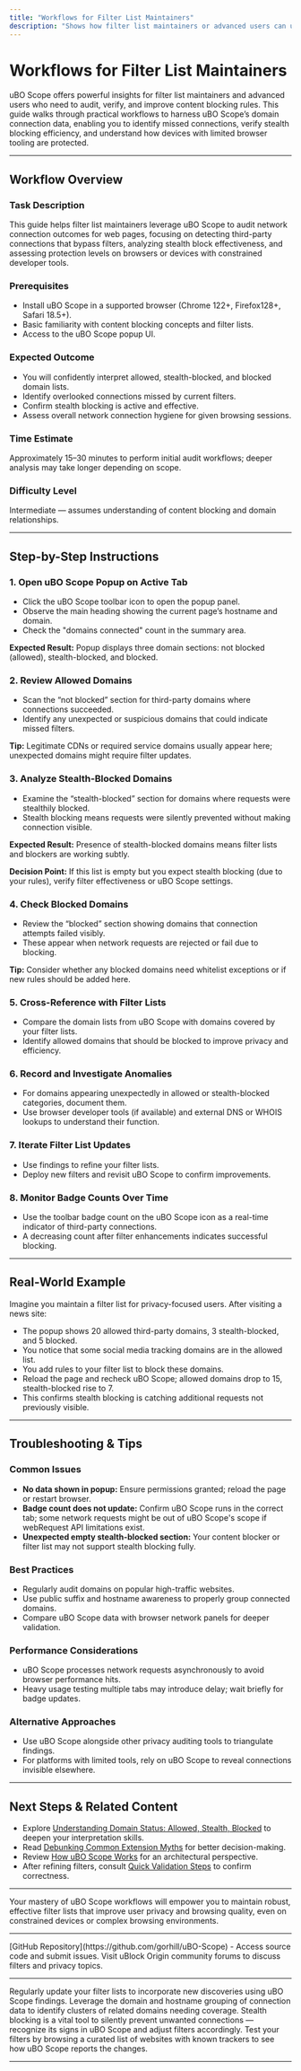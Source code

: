 ```yaml
---
title: "Workflows for Filter List Maintainers"
description: "Shows how filter list maintainers or advanced users can utilize uBO Scope for audit workflows—identifying missed connections, verifying stealth blocks, and assessing protection on devices with limited browser tools."
---
```


# Workflows for Filter List Maintainers

uBO Scope offers powerful insights for filter list maintainers and advanced users who need to audit, verify, and improve content blocking rules. This guide walks through practical workflows to harness uBO Scope’s domain connection data, enabling you to identify missed connections, verify stealth blocking efficiency, and understand how devices with limited browser tooling are protected.

---

## Workflow Overview

### Task Description
This guide helps filter list maintainers leverage uBO Scope to audit network connection outcomes for web pages, focusing on detecting third-party connections that bypass filters, analyzing stealth block effectiveness, and assessing protection levels on browsers or devices with constrained developer tools.

### Prerequisites
- Install uBO Scope in a supported browser (Chrome 122+, Firefox128+, Safari 18.5+).
- Basic familiarity with content blocking concepts and filter lists.
- Access to the uBO Scope popup UI.

### Expected Outcome
- You will confidently interpret allowed, stealth-blocked, and blocked domain lists.
- Identify overlooked connections missed by current filters.
- Confirm stealth blocking is active and effective.
- Assess overall network connection hygiene for given browsing sessions.

### Time Estimate
Approximately 15–30 minutes to perform initial audit workflows; deeper analysis may take longer depending on scope.

### Difficulty Level
Intermediate — assumes understanding of content blocking and domain relationships.

---

## Step-by-Step Instructions

### 1. Open uBO Scope Popup on Active Tab
- Click the uBO Scope toolbar icon to open the popup panel.
- Observe the main heading showing the current page’s hostname and domain.
- Check the "domains connected" count in the summary area.

**Expected Result:** Popup displays three domain sections: not blocked (allowed), stealth-blocked, and blocked.

### 2. Review Allowed Domains
- Scan the “not blocked” section for third-party domains where connections succeeded.
- Identify any unexpected or suspicious domains that could indicate missed filters.

**Tip:** Legitimate CDNs or required service domains usually appear here; unexpected domains might require filter updates.

### 3. Analyze Stealth-Blocked Domains
- Examine the “stealth-blocked” section for domains where requests were stealthily blocked.
- Stealth blocking means requests were silently prevented without making connection visible.

**Expected Result:** Presence of stealth-blocked domains means filter lists and blockers are working subtly.

**Decision Point:** If this list is empty but you expect stealth blocking (due to your rules), verify filter effectiveness or uBO Scope settings.

### 4. Check Blocked Domains
- Review the “blocked” section showing domains that connection attempts failed visibly.
- These appear when network requests are rejected or fail due to blocking.

**Tip:** Consider whether any blocked domains need whitelist exceptions or if new rules should be added here.

### 5. Cross-Reference with Filter Lists
- Compare the domain lists from uBO Scope with domains covered by your filter lists.
- Identify allowed domains that should be blocked to improve privacy and efficiency.

### 6. Record and Investigate Anomalies
- For domains appearing unexpectedly in allowed or stealth-blocked categories, document them.
- Use browser developer tools (if available) and external DNS or WHOIS lookups to understand their function.

### 7. Iterate Filter List Updates
- Use findings to refine your filter lists.
- Deploy new filters and revisit uBO Scope to confirm improvements.

### 8. Monitor Badge Counts Over Time
- Use the toolbar badge count on the uBO Scope icon as a real-time indicator of third-party connections.
- A decreasing count after filter enhancements indicates successful blocking.

---

## Real-World Example

Imagine you maintain a filter list for privacy-focused users. After visiting a news site:

- The popup shows 20 allowed third-party domains, 3 stealth-blocked, and 5 blocked.
- You notice that some social media tracking domains are in the allowed list.
- You add rules to your filter list to block these domains.
- Reload the page and recheck uBO Scope; allowed domains drop to 15, stealth-blocked rise to 7.
- This confirms stealth blocking is catching additional requests not previously visible.

---

## Troubleshooting & Tips

### Common Issues
- **No data shown in popup:** Ensure permissions granted; reload the page or restart browser.
- **Badge count does not update:** Confirm uBO Scope runs in the correct tab; some network requests might be out of uBO Scope's scope if webRequest API limitations exist.
- **Unexpected empty stealth-blocked section:** Your content blocker or filter list may not support stealth blocking fully.

### Best Practices
- Regularly audit domains on popular high-traffic websites.
- Use public suffix and hostname awareness to properly group connected domains.
- Compare uBO Scope data with browser network panels for deeper validation.

### Performance Considerations
- uBO Scope processes network requests asynchronously to avoid browser performance hits.
- Heavy usage testing multiple tabs may introduce delay; wait briefly for badge updates.

### Alternative Approaches
- Use uBO Scope alongside other privacy auditing tools to triangulate findings.
- For platforms with limited tools, rely on uBO Scope to reveal connections invisible elsewhere.

---

## Next Steps & Related Content

- Explore [Understanding Domain Status: Allowed, Stealth, Blocked](https://docs.uboscope.example/guides/interpreting-results/understanding-domain-status) to deepen your interpretation skills.
- Read [Debunking Common Extension Myths](https://docs.uboscope.example/guides/interpreting-results/debunking-common-myths) for better decision-making.
- Review [How uBO Scope Works](https://docs.uboscope.example/overview/architecture-features/system-architecture) for an architectural perspective.
- After refining filters, consult [Quick Validation Steps](https://docs.uboscope.example/getting-started/quick-validation/quick-validation-check) to confirm correctness.

---

Your mastery of uBO Scope workflows will empower you to maintain robust, effective filter lists that improve user privacy and browsing quality, even on constrained devices or complex browsing environments.

---

<CardGroup cols={2}>
<Card title="External Resource">
[GitHub Repository](https://github.com/gorhill/uBO-Scope) - Access source code and submit issues.
</Card>
<Card title="Support Forum">
Visit uBlock Origin community forums to discuss filters and privacy topics.
</Card>
</CardGroup>

---

<AccordionGroup title="Additional Tips for Filter List Maintainers">
<Accordion title="Keep Filter Lists Up to Date">
Regularly update your filter lists to incorporate new discoveries using uBO Scope findings.
</Accordion>
<Accordion title="Use Domain Grouping Insights">
Leverage the domain and hostname grouping of connection data to identify clusters of related domains needing coverage.
</Accordion>
<Accordion title="Understand Stealth Blocking">
Stealth blocking is a vital tool to silently prevent unwanted connections — recognize its signs in uBO Scope and adjust filters accordingly.
</Accordion>
<Accordion title="Validate with Real-World Browsing">
Test your filters by browsing a curated list of websites with known trackers to see how uBO Scope reports the changes.
</Accordion>
</AccordionGroup>

---